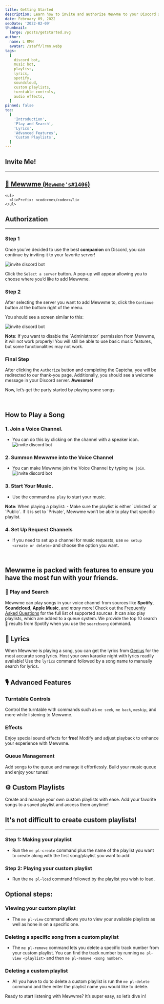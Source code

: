```yaml
---
title: Getting Started
description: Learn how to invite and authorize Mewwme to your Discord server to start enjoying its features.
date: February 09, 2022
seoDate: '2022-02-09'
thumbnail:
  large: /posts/getstarted.svg
author:
  name: L RMN
  avatar: /staff/lrmn.webp
tags:
  [
    discord bot,
    music bot,
    playlist,
    lyrics,
    spotify,
    soundcloud,
    custom playlists,
    turntable controls,
    audio effects,
  ]
pinned: false
toc:
  [
    'Introduction',
    'Play and Search',
    'Lyrics',
    'Advanced Features',
    'Custom Playlists',
  ]
---
```


## Invite Me!

---

<div style={{ display: 'flex', alignItems: 'center', justifyContent: 'space-between' }}>
  <div style={{ marginLeft: '1rem' }}>
    <a 
      href="https://meww.me/invite" 
      target="_blank" 
      rel="noopener noreferrer" 
      style={{ textDecoration: 'none', color: '#5865F2' }}
    >
      <h2 style={{ color: '#5865F2' }}>
        👋 Mewwme (<code>Mewwme's#1406</code>)
      </h2>
    </a>

    <ul>
      <li>Prefix: <code>me</code></li>
    </ul>

  </div>
</div>

## Authorization

---

### Step 1

Once you’ve decided to use the best **companion** on Discord, you can continue by inviting it to your favorite server!

![invite discord bot](/posts/Images/GetStarted/invite.png)

Click the `Select a server` button. A pop-up will appear allowing you to choose where you’d like to add Mewwme.

### Step 2

After selecting the server you want to add Mewwme to, click the `Continue` button at the bottom right of the menu.

You should see a screen similar to this:

![invite discord bot](/posts/Images/GetStarted/invites.png)

<div
  style={{
    backgroundColor: '#313338',
    padding: '10px',
    borderRadius: '10px',
    color: '#ffffff',
    marginBottom: '5px',
  }}
>
  <strong>Note:</strong> If you want to disable the `Administrator` permission
  from Mewwme, it will not work properly! You will still be able to use basic
  music features, but some functionalities may not work.
</div>

### Final Step

After clicking the `Authorize` button and completing the Captcha, you will be redirected to our thank-you page. Additionally, you should see a welcome message in your Discord server. **Awesome!**

Now, let’s get the party started by playing some songs

<br />

## How to Play a Song

### 1. Join a Voice Channel.

- You can do this by clicking on the channel with a speaker icon.
  ![invite discord bot](/posts/Images/GetStarted/connect.gif)

### 2. Summon Mewwme into the Voice Channel

- You can make Mewwme join the Voice Channel by typing `me join`.
  ![invite discord bot](/posts/Images/GetStarted/join.gif)

### 3. Start Your Music.

- Use the command `me play` to start your music.

<div
  style={{
    backgroundColor: '#313338',
    padding: '10px',
    borderRadius: '10px',
    color: '#ffffff',
    marginBottom: '5px',
  }}
>
  <strong>Note:</strong> When playing a playlist: - Make sure the playlist is
  either `Unlisted` or `Public`. If it is set to `Private`, Mewwme won’t be able
  to play that specific playlist.
</div>

### 4. Set Up Request Channels

- If you need to set up a channel for music requests, use `me setup <create or delete>` and choose the option you want.

<br />

## Mewwme is packed with features to ensure **you** have the most fun with your friends.

### 🔎 Play and Search

Mewwme can play songs in your voice channel from sources like **Spotify**, **Soundcloud**, **Apple Music**, and _many_ more! Check out the [Frequently Asked Questions](https://meww.me/blog/frequently-asked-questions) for the full list of supported sources. It can also play playlists, which are added to a queue system. We provide the top 10 search 🔎 results from Spotify when you use the `searchsong` command.

## 📃 Lyrics

When Mewwme is playing a song, you can get the lyrics from [Genius](https://genius.com) for the most accurate song lyrics. Host your own karaoke night with lyrics readily available! Use the `lyrics` command followed by a song name to manually search for lyrics.

## 🎙️ Advanced Features

### Turntable Controls

Control the turntable with commands such as `me seek`, `me back`, `meskip`, and more while listening to Mewwme.

### Effects

Enjoy special sound effects for **free**! Modify and adjust playback to enhance your experience with Mewwme.

### Queue Management

Add songs to the queue and manage it effortlessly. Build your music queue and enjoy your tunes!

## ⚙️ Custom Playlists

Create and manage your own custom playlists with ease. Add your favorite songs to a saved playlist and access them anytime!

## It's not difficult to create custom playlists!

---

### Step 1: Making your playlist

- Run the `me pl-create` command plus the name of the playlist you want to create along with the first song/playlist you want to add.

### Step 2: Playing your custom playlist

- Run the `me pl-load` command followed by the playlist you wish to load.

## Optional steps:

### Viewing your custom playlist

- The `me pl-view` command allows you to view your available playlists as well as hone in on a specific one.

### Deleting a specific song from a custom playlist

- The `me pl-remove` command lets you delete a specific track number from your custom playlist. You can find the track number by running `me pl-view <playlist>` and then `me pl-remove <song number>`.

### Deleting a custom playlist

- All you have to do to delete a custom playlist is run the `me pl-delete` command and then enter the playlist name you would like to delete.

Ready to start listening with Mewwme? It’s super easy, so let’s dive in!
